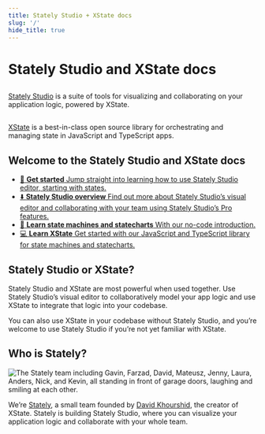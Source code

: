 ```yaml
---
title: Stately Studio + XState docs
slug: '/'
hide_title: true
---
```


<h1 class="visually-hidden">Stately Studio and XState docs</h1>

<div class="docs-intro">
  <div class="docs-intro-studio">
    <h2 class="docs-intro-logo-heading" id="stately-studio">
      <ThemedImage
        alt="Stately Studio"
        sources={{
          light: '/intro-stately-logo-black.svg',
          dark: '/intro-stately-logo-white.svg',
        }}
      />
    </h2>
    <p>
      <a href="./studio">Stately Studio</a> is a suite of tools for visualizing
      and collaborating on your application logic, powered by XState.
    </p>
  </div>
  <div class="docs-intro-xstate">
    <h2 class="docs-intro-logo-heading" id="xstate">
      <ThemedImage
        alt="XState"
        sources={{
          light: '/intro-xstate-logo-black.svg',
          dark: '/intro-xstate-logo-white.svg',
        }}
      />
    </h2>
    <p>
      <a href="./xstate">XState</a> is a best-in-class open source library for
      orchestrating and managing state in JavaScript and TypeScript apps.
    </p>
  </div>
</div>

## Welcome to the Stately Studio and XState docs

<ul className="content-boxes">
  <li>
    <a className="link-box" href="./states">
      🏁 <strong>Get started</strong> Jump straight into learning how to use
      Stately Studio editor, starting with states.
    </a>
  </li>
  <li>
    <a className="link-box" href="./studio">
      ⬇️ <strong>Stately Studio overview</strong> Find out more about Stately
      Studio’s visual editor and collaborating with your team using Stately
      Studio’s Pro features.
    </a>
  </li>
  <li>
    <a className="link-box" href="./state-machines-and-statecharts">
      🧠 <strong>Learn state machines and statecharts</strong> With our no-code
      introduction.
    </a>
  </li>
  <li>
    <a className="link-box" href="./xstate">
      💻 <strong>Learn XState</strong> Get started with our JavaScript and
      TypeScript library for state machines and statecharts.
    </a>
  </li>
</ul>

<EmbedMachine
  name="Default machine"
  embedURL="https://stately.ai/registry/editor/embed/5b170468-d66a-4136-84c8-676c8fea82e8?machineId=3e69d71f-1eda-41af-bee0-e82031d3f810"
/>

## Stately Studio or XState?

Stately Studio and XState are most powerful when used together. Use Stately Studio’s visual editor to collaboratively model your app logic and use XState to integrate that logic into your codebase.

You can also use XState in your codebase without Stately Studio, and you’re welcome to use Stately Studio if you’re not yet familiar with XState.

## Who is Stately?

![The Stately team including Gavin, Farzad, David, Mateusz, Jenny, Laura, Anders, Nick, and Kevin, all standing in front of garage doors, laughing and smiling at each other.](/stately.png)

We’re [Stately](https://stately.ai), a small team founded by [David Khourshid](https://twitter.com/davidkpiano), the creator of XState. Stately is building Stately Studio, where you can visualize your application logic and collaborate with your whole team.
